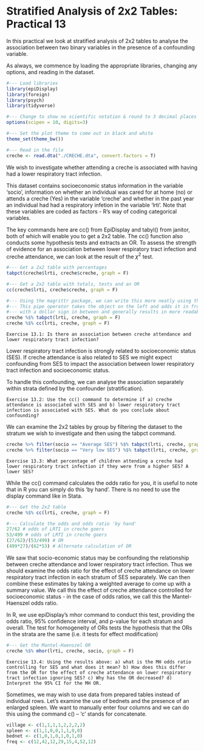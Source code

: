 
# Stratified Analysis of 2x2 Tables: Practical 13

In this practical we look at stratified analysis of 2x2 tables to analyse the association between two binary variables in the presence of a confounding variable.

As always, we commence by loading the appropriate libraries, changing any options, and reading in the dataset.

```r
#--- Load libraries
library(epiDisplay)
library(foreign)
library(psych)
library(tidyverse)

#--- Change to show no scientific notation & round to 3 decimal places
options(scipen = 10, digits=3) 

#--- Set the plot theme to come out in black and white
theme_set(theme_bw())

#--- Read in the file
creche <- read.dta("./CRECHE.dta", convert.factors = T) 
```

We wish to investigate whether attending a creche is associated with having had a lower respiratory tract infection.

This dataset contains socioeconomic status information in the variable 'socio', information on whether an individual was cared for at home (no) or attends a creche (Yes) in the variable 'creche' and whether in the past year an individual had had a respiratory infetion in the variable 'lrti'. Note that these variables are coded as factors - R's way of coding categorical variables.

The key commands here are cc() from EpiDisplay and tabyl() from janitor, both of which will enable you to get a 2x2 table. The cc() function also conducts some hypothesis tests and extracts an OR. To assess the strength of evidence for an association between lower respiratory tract infection and creche attendance, we can look at the result of the $\chi^2$ test. 

```r
#--- Get a 2x2 table with percentages
tabpct(creche$lrti, creche$creche, graph = F)

#--- Get a 2x2 table with totals, tests and an OR
cc(creche$lrti, creche$creche, graph = F)

#--- Using the magrittr package, we can write this more neatly using the %$% pipe operator
#--- This pipe operator takes the object on the left and adds it in front of the objects on the right
#--- with a dollar sign in between and generally results in more readable code
creche %$% tabpct(lrti, creche, graph = F)
creche %$% cc(lrti, creche, graph = F)
```

```block2
Exercise 13.1: Is there an association between creche attendance and lower respiratory tract infection?
```

Lower respiratory tract infection is strongly related to socioeconomic status (SES). If creche attendance is also related to SES we might expect confounding from SES to impact the association between lower respiratory tract infection and socioeconomic status. 

To handle this confounding, we can analyse the association separately within strata defined by the confounder (stratification). 

```block2
Exercise 13.2: Use the cc() command to determine if a) creche attendance is associated with SES and b) lower respiratory tract infection is associated with SES. What do you conclude about confounding?
```

We can examine the 2x2 tables by group by filtering the dataset to the stratum we wish to investigate and then using the tabpct command.

```r
creche %>% filter(socio == "Average SES") %$% tabpct(lrti, creche, graph = F)
creche %>% filter(socio == "Very low SES") %$% tabpct(lrti, creche, graph = F)
```

```block2
Exercise 13.3: What percentage of children attending a creche had lower respiratory tract infection if they were from a higher SES? A lower SES?
```

While the cc() command calculates the odds ratio for you, it is useful to note that in R you can simply do this 'by hand'. There is no need to use the display command like in Stata. 

```r
#--- Get the 2x2 table
creche %$% cc(lrti, creche, graph = F)

#--- Calculate the odds and odds ratio 'by hand'
27/62 # odds of LRTI in creche goers
53/499 # odds of LRTI in creche goers
(27/62)/(53/499) # OR
(499*27)/(62*53) # Alternate calculation of OR

```

We saw that socio-economic status may be confounding the relationship between creche attendance and lower respiratory tract infection. Thus we should examine the odds ratio for the effect of creche attendance on lower respiratory tract infection in each stratum of SES separately. We can then combine these estimates by taking a weighted average to come up with a summary value. We call this the effect of creche attendance controlled for socioeconomic status - in the case of odds ratios, we call this the Mantel-Haenszel odds ratio.

In R, we use epiDisplay's mhor command to conduct this test, providing the odds ratio, 95% confidence interval, and p-value for each stratum and overall. The test for homogeneity of ORs tests the hypothesis that the ORs in the strata are the same (i.e. it tests for effect modification)

```r
#--- Get the Mantel-Haenszel OR
creche %$% mhor(lrti, creche, socio, graph = F)
```

```block2
Exercise 13.4: Using the results above: a) what is the MH odds ratio controlling for SES and what does it mean? b) How does this differ from the OR for the effect of creche attendance on lower respiratory tract infection ignoring SES? c) Why has the OR decreased? d) Interpret the 95% CI for the MH OR.
```

Sometimes, we may wish to use data from prepared tables instead of individual rows. Let's examine the use of bednets and the presence of an enlarged spleen. We want to manually enter four columns and we can do this using the command c() -- 'c' stands for concatenate. 

```r
village <- c(1,1,1,1,2,2,2,2)
spleen <- c(1,1,0,0,1,1,0,0)
bednet <- c(1,0,1,0,1,0,1,0)
freq <- c(12,42,12,29,15,4,52,12)

```


